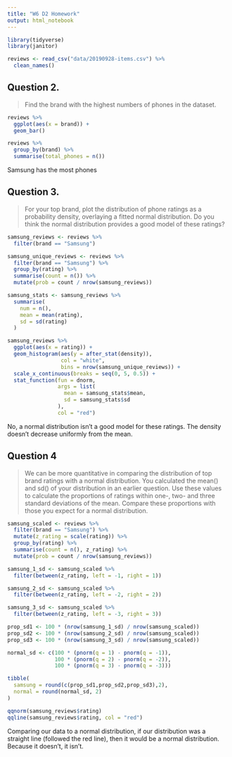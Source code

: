 ```yaml
---
title: "W6 D2 Homework"
output: html_notebook
---
```


```r
library(tidyverse)
library(janitor)
```

```r
reviews <- read_csv("data/20190928-items.csv") %>% 
  clean_names()
```

## Question 2.
>Find the brand with the highest numbers of phones in the dataset.

```r
reviews %>% 
  ggplot(aes(x = brand)) +
  geom_bar()

reviews %>% 
  group_by(brand) %>% 
  summarise(total_phones = n())
```

Samsung has the most phones

## Question 3.
>For your top brand, plot the distribution of phone ratings as a probability density, overlaying a fitted normal distribution. Do you think the normal distribution provides a good model of these ratings?

```r
samsung_reviews <- reviews %>% 
  filter(brand == "Samsung")

samsung_unique_reviews <- reviews %>% 
  filter(brand == "Samsung") %>% 
  group_by(rating) %>% 
  summarise(count = n()) %>% 
  mutate(prob = count / nrow(samsung_reviews))

samsung_stats <- samsung_reviews %>% 
  summarise(
    num = n(),
    mean = mean(rating),
    sd = sd(rating)
  )

samsung_reviews %>% 
  ggplot(aes(x = rating)) +
  geom_histogram(aes(y = after_stat(density)),
                 col = "white",
                 bins = nrow(samsung_unique_reviews)) +
  scale_x_continuous(breaks = seq(0, 5, 0.5)) +
  stat_function(fun = dnorm,
                args = list(
                  mean = samsung_stats$mean,
                  sd = samsung_stats$sd
                ),
                col = "red")
```

No, a normal distribution isn't a good model for these ratings. The density doesn't decrease uniformly from the mean.

## Question 4 
>We can be more quantitative in comparing the distribution of top brand ratings with a normal distribution. You calculated the mean() and sd() of your distribution in an earlier question. Use these values to calculate the proportions of ratings within one-, two- and three standard deviations of the mean. Compare these proportions with those you expect for a normal distribution.

```r
samsung_scaled <- reviews %>% 
  filter(brand == "Samsung") %>% 
  mutate(z_rating = scale(rating)) %>% 
  group_by(rating) %>% 
  summarise(count = n(), z_rating) %>% 
  mutate(prob = count / nrow(samsung_reviews))

samsung_1_sd <- samsung_scaled %>% 
  filter(between(z_rating, left = -1, right = 1))

samsung_2_sd <- samsung_scaled %>% 
  filter(between(z_rating, left = -2, right = 2))

samsung_3_sd <- samsung_scaled %>% 
  filter(between(z_rating, left = -3, right = 3))

prop_sd1 <- 100 * (nrow(samsung_1_sd) / nrow(samsung_scaled))
prop_sd2 <- 100 * (nrow(samsung_2_sd) / nrow(samsung_scaled))
prop_sd3 <- 100 * (nrow(samsung_3_sd) / nrow(samsung_scaled))

normal_sd <- c(100 * (pnorm(q = 1) - pnorm(q = -1)),
               100 * (pnorm(q = 2) - pnorm(q = -2)),
               100 * (pnorm(q = 3) - pnorm(q = -3)))

tibble(
  samsung = round(c(prop_sd1,prop_sd2,prop_sd3),2),
  normal = round(normal_sd, 2)
)
```

```r
qqnorm(samsung_reviews$rating)
qqline(samsung_reviews$rating, col = "red")
```

Comparing our data to a normal distribution, if our distribution was a straight line (followed the red line), then it would be a normal distribution. Because it doesn't, it isn't.


